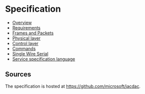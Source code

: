 # Specification

* [Overview](/spec/overview)
* [Requirements](/spec/requirements)
* [Frames and Packets](/spec/frames-and-packets)
* [Physical layer](/spec/physical-layer)
* [Control layer](/spec/control-layer)
* [Commands](/spec/commands)
* [Single Wire Serial](/spec/single-wire-serial)
* [Service specification language](/spec/service-spec-language)

## Sources

The specification is hosted at https://github.com/microsoft/jacdac.
